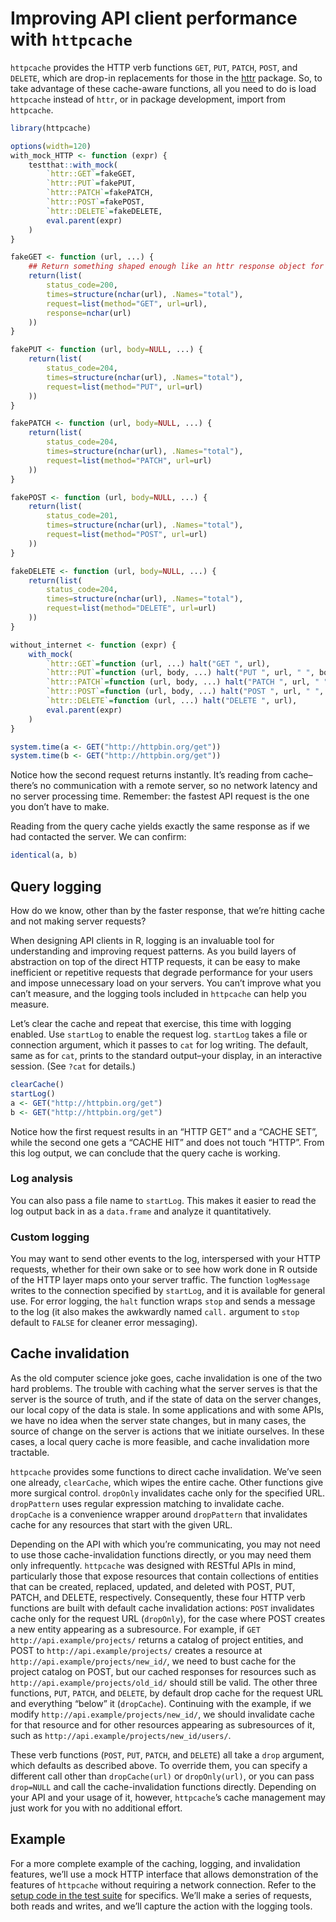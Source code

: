 <!--
%\VignetteEngine{knitr::knitr}
%\VignetteIndexEntry{Improving API client performance with httpcache}
-->

# Improving API client performance with `httpcache`

`httpcache` provides the
HTTP verb functions `GET`, `PUT`, `PATCH`, `POST`, and `DELETE`, which are drop-in
replacements for those in the [httr](https://github.com/hadley/httr) package. So, to take advantage of these cache-aware functions, all you need to do is load `httpcache` instead of `httr`, or in package development, import from `httpcache`.

```r
library(httpcache)
```

```r
options(width=120)
with_mock_HTTP <- function (expr) {
    testthat::with_mock(
        `httr::GET`=fakeGET,
        `httr::PUT`=fakePUT,
        `httr::PATCH`=fakePATCH,
        `httr::POST`=fakePOST,
        `httr::DELETE`=fakeDELETE,
        eval.parent(expr)
    )
}

fakeGET <- function (url, ...) {
    ## Return something shaped enough like an httr response object for log tests
    return(list(
        status_code=200,
        times=structure(nchar(url), .Names="total"),
        request=list(method="GET", url=url),
        response=nchar(url)
    ))
}

fakePUT <- function (url, body=NULL, ...) {
    return(list(
        status_code=204,
        times=structure(nchar(url), .Names="total"),
        request=list(method="PUT", url=url)
    ))
}

fakePATCH <- function (url, body=NULL, ...) {
    return(list(
        status_code=204,
        times=structure(nchar(url), .Names="total"),
        request=list(method="PATCH", url=url)
    ))
}

fakePOST <- function (url, body=NULL, ...) {
    return(list(
        status_code=201,
        times=structure(nchar(url), .Names="total"),
        request=list(method="POST", url=url)
    ))
}

fakeDELETE <- function (url, body=NULL, ...) {
    return(list(
        status_code=204,
        times=structure(nchar(url), .Names="total"),
        request=list(method="DELETE", url=url)
    ))
}

without_internet <- function (expr) {
    with_mock(
        `httr::GET`=function (url, ...) halt("GET ", url),
        `httr::PUT`=function (url, body, ...) halt("PUT ", url, " ", body),
        `httr::PATCH`=function (url, body, ...) halt("PATCH ", url, " ", body),
        `httr::POST`=function (url, body, ...) halt("POST ", url, " ", body),
        `httr::DELETE`=function (url, ...) halt("DELETE ", url),
        eval.parent(expr)
    )
}
```


```r
system.time(a <- GET("http://httpbin.org/get"))
system.time(b <- GET("http://httpbin.org/get"))
```

Notice how the second request returns instantly. It's reading from cache--there's no communication with a remote server, so no network latency and no server processing time. Remember: the fastest API request is the one you don't have to make.

Reading from the query cache yields exactly the same response as if we had contacted the server. We can confirm:

```r
identical(a, b)
```

## Query logging

How do we know, other than by the faster response, that we're hitting cache and not making server requests?

When designing API clients in R, logging is an invaluable tool for understanding and improving request patterns. As you build layers of abstraction on top of the direct HTTP requests, it can be easy to make inefficient or repetitive requests that degrade performance for your users and impose unnecessary load on your servers. You can't improve what you can't measure, and the logging tools included in `httpcache` can help you measure.

Let's clear the cache and repeat that exercise, this time with logging enabled. Use `startLog` to enable the request log. `startLog` takes a file or connection argument, which it passes to `cat` for log writing. The default, same as for `cat`, prints to the standard output--your display, in an interactive session. (See `?cat` for details.)

```r
clearCache()
startLog()
a <- GET("http://httpbin.org/get")
b <- GET("http://httpbin.org/get")
```

Notice how the first request results in an "HTTP GET" and a "CACHE SET", while the second one gets a "CACHE HIT" and does not touch "HTTP". From this log output, we can conclude that the query cache is working.

### Log analysis

You can also pass a file name to `startLog`. This makes it easier to read the log output back in as a `data.frame` and analyze it quantitatively.

 <!-- give example of that -->

### Custom logging

You may want to send other events to the log, interspersed with your HTTP requests, whether for their own sake or to see how work done in R outside of the HTTP layer maps onto your server traffic. The function `logMessage` writes to the connection specified by `startLog`, and it is available for general use. For error logging, the `halt` function wraps `stop` and sends a message to the log (it also makes the awkwardly named `call.` argument to `stop` default to `FALSE` for cleaner error messaging).

## Cache invalidation

<!-- link to the joke -->

As the old computer science joke goes, cache invalidation is one of the two hard problems. The trouble with caching what the server serves is that the server is the source of truth, and if the state of data on the server changes, our local copy of the data is stale. In some applications and with some APIs, we have no idea when the server state changes, but in many cases, the source of change on the server is actions that we initiate ourselves. In these cases, a local query cache is more feasible, and cache invalidation more tractable.

`httpcache` provides some functions to direct cache invalidation. We've seen one already, `clearCache`, which wipes the entire cache. Other functions give more surgical control. `dropOnly`
invalidates cache only for the specified URL. `dropPattern` uses
regular expression matching to invalidate cache. `dropCache` is a
convenience wrapper around `dropPattern` that invalidates cache for
any resources that start with the given URL.

<!-- link to REST wiki -->
Depending on the API with which you're communicating, you may not need to use those cache-invalidation functions directly, or you may need them only infrequently. `httpcache` was designed with RESTful APIs in mind, particularly those that expose resources that contain collections of entities that can be created, replaced, updated, and deleted with POST, PUT, PATCH, and DELETE, respectively. Consequently, these four HTTP verb functions are built with default cache invalidation actions: `POST` invalidates cache only for the request URL (`dropOnly`), for the case where POST creates a new entity appearing as a subresource. For example, if `GET http://api.example/projects/` returns a catalog of project entities, and POST to `http://api.example/projects/` creates a resource at `http://api.example/projects/new_id/`, we need to bust cache for the project catalog on POST, but our cached responses for resources such as  `http://api.example/projects/old_id/` should still be valid. The other three functions, `PUT`, `PATCH`, and `DELETE`, by default drop cache for the request URL and everything "below" it (`dropCache`). Continuing with the example, if we modify `http://api.example/projects/new_id/`, we should invalidate cache for that resource and for other resources appearing as subresources of it, such as `http://api.example/projects/new_id/users/`.

These verb functions (`POST`, `PUT`, `PATCH`, and `DELETE`) all take a `drop` argument, which defaults as described above. To override them, you can specify a different call other than `dropCache(url)` or `dropOnly(url)`, or you can pass `drop=NULL` and call the cache-invalidation functions directly. Depending on your API and your usage of it, however, `httpcache`'s cache management may just work for you with no additional effort.

## Example

For a more complete example of the caching, logging, and invalidation features, we'll use a mock HTTP interface that allows demonstration of the features of `httpcache` without requiring a network connection. Refer to the [setup code in the test suite](http://github.com/nealrichardson/httpcache/blob/master/tests/testthat/helper-mocks.R) for specifics. We'll make a series of requests, both reads and writes, and we'll capture the action with the logging tools.
<!-- do requests. look at log. show cache invalidation. then show reading without internet -->
